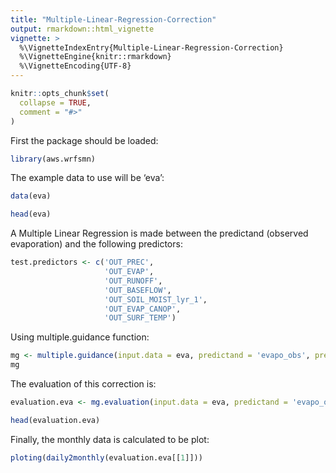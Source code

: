 ```yaml
---
title: "Multiple-Linear-Regression-Correction"
output: rmarkdown::html_vignette
vignette: >
  %\VignetteIndexEntry{Multiple-Linear-Regression-Correction}
  %\VignetteEngine{knitr::rmarkdown}
  %\VignetteEncoding{UTF-8}
---
```


```r
knitr::opts_chunk$set(
  collapse = TRUE,
  comment = "#>"
)
```


First the package should be loaded:
```r
library(aws.wrfsmn)
```

The example data to use will be 'eva':
```r
data(eva)
```

```r
head(eva)
```

A Multiple Linear Regression is made between the predictand (observed evaporation) and the following predictors:
```r
test.predictors <- c('OUT_PREC',
                     'OUT_EVAP',
                     'OUT_RUNOFF',
                     'OUT_BASEFLOW',
                     'OUT_SOIL_MOIST_lyr_1',
                     'OUT_EVAP_CANOP',
                     'OUT_SURF_TEMP')
```

Using multiple.guidance function:
```r
mg <- multiple.guidance(input.data = eva, predictand = 'evapo_obs', predictors = test.predictors)
mg
```

The evaluation of this correction is:
```r
evaluation.eva <- mg.evaluation(input.data = eva, predictand = 'evapo_obs', predictors = test.predictors, var.model = 'OUT_EVAP', lmodel = mg)

head(evaluation.eva)
```

Finally, the monthly data is calculated to be plot:
```r
ploting(daily2monthly(evaluation.eva[[1]]))
```

